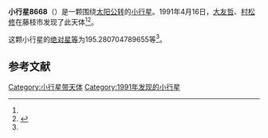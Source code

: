 {{Infobox planet
| bgcolour = #FFFFC0
| name = 8668 Satomimura
| symbol = 
| image = 
| caption = 
| discovery = yes
| discovery_ref = 
| discoverer = [[大友哲|大友哲]]、[[村松修|村松修]]
| discovery_site = [[藤枝市|藤枝市]] 
| discovered = 1991年4月16日
| designations = yes
| mp_name = 
| named_after = 
| alt_names = 1991 HM/ 1965 NA / 1981 UN26
| mp_category = [[主带小行星|主带小行星]]
| orbit_ref = <ref name="a">[http://ssd.jpl.nasa.gov/sbdb.cgi?sstr=8668 8668 Satomimura] {{Wayback|url=http://ssd.jpl.nasa.gov/sbdb.cgi?sstr=8668 |date=20210718065643 }}，小行星數據庫瀏覽器（JPL Small-Body Database Browser）－[[美国国家航空航天局|美国国家航空航天局]]喷气推进实验室</ref>
| epoch = 2456400.5 (2013年4月18日更新)
| aphelion = {{convert|2.658229811968338|AU|km|3|abbr=on|lk=out}}
| perihelion = {{convert|2.185865295595941|AU|km|3|abbr=on}}
| semimajor = {{convert|2.42204755378214|AU|km|3|abbr=on}}
| eccentricity = 0.097513469
| period = 1376.804971 [[日|日]]<br />3.77[[儒略年|儒略年]]
| avg_speed = 
| inclination = 11.0874518933154
| asc_node = 57.17595079786736
| mean_anomaly = 
| arg_peri = 195.280704789655
| satellites = 
| physical_characteristics = yes
| dimensions = 
| mass = 
| density = 
| surface_grav = 
| escape_velocity = 
| sidereal_day = 
| axial_tilt = 
| pole_ecliptic_lat = 
| pole_ecliptic_lon = 
| albedo = 
| temperatures= 
| temp_name1 = 
| mean_temp_1 = 
| max_temp_1 = 
| temp_name2 = 
| max_temp_2 = 
| spectral_type = 
| abs_magnitude = 195.280704789655
}}

'''小行星8668'''（{{lang-en|8668 Satomimura}}）是一颗围绕[[太阳|太阳]][[公转|公转]]的[[小行星|小行星]]。1991年4月16日，[[大友哲|大友哲]]、[[村松修|村松修]]在藤枝市发现了此天体<ref name="a" /><ref>{{cite news|title=小行星列表|url=http://cfa-www.harvard.edu/iau/lists/NumberedMPs.txt|accessdate=2013-07-08|newspaper=哈佛大学|archive-date=2008-05-17|archive-url=https://web.archive.org/web/20080517010638/http://cfa-www.harvard.edu/iau/lists/NumberedMPs.txt|dead-url=no}}</ref>。

这颗小行星的[[绝对星等|绝对星等]]为195.280704789655等<ref name="a" />。

==参考文献==
{{reflist}}
{{Minor Planet Number|[[小行星8667|小行星8667]]|[[小行星8669|小行星8669]]}}

{{小天体}}

[[Category:小行星带天体|Category:小行星带天体]]
[[Category:1991年发现的小行星|Category:1991年发现的小行星]]

{{asteroid-stub}}